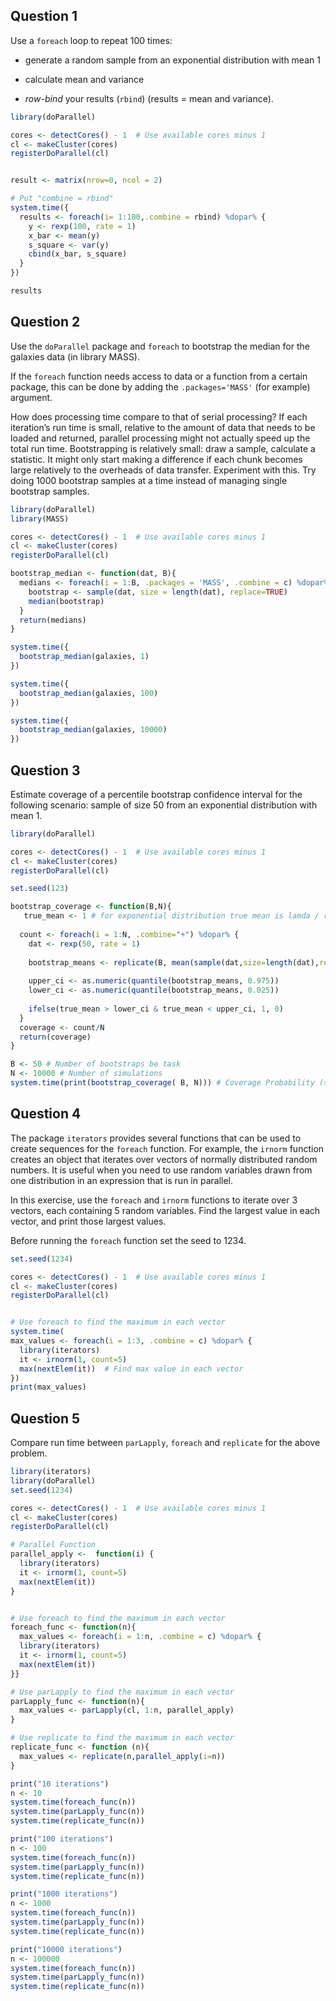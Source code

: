 ## **Question 1**

Use a `foreach` loop to repeat 100 times:

-   generate a random sample from an exponential distribution with mean 1

-   calculate mean and variance

-   *row-bind* your results (`rbind`) (results = mean and variance).

```r
library(doParallel)

cores <- detectCores() - 1  # Use available cores minus 1
cl <- makeCluster(cores)
registerDoParallel(cl)


result <- matrix(nrow=0, ncol = 2)

# Put "combine = rbind"
system.time({
  results <- foreach(i= 1:100,.combine = rbind) %dopar% {
    y <- rexp(100, rate = 1)
    x_bar <- mean(y)
    s_square <- var(y)
    cbind(x_bar, s_square)
  }
})

results
```

\newpage

## **Question 2**

Use the `doParallel` package and `foreach` to bootstrap the median for the galaxies data (in library MASS).

If the `foreach` function needs access to data or a function from a certain package, this can be done by adding the `.packages='MASS'` (for example) argument.

How does processing time compare to that of serial processing? If each iteration’s run time is small, relative to the amount of data that needs to be loaded and returned, parallel processing might not actually speed up the total run time. Bootstrapping is relatively small: draw a sample, calculate a statistic. It might only start making a difference if each chunk becomes large relatively to the overheads of data transfer. Experiment with this. Try doing 1000 bootstrap samples at a time instead of managing single bootstrap samples.

```r
library(doParallel)
library(MASS)

cores <- detectCores() - 1  # Use available cores minus 1
cl <- makeCluster(cores)
registerDoParallel(cl)

bootstrap_median <- function(dat, B){
  medians <- foreach(i = 1:B, .packages = 'MASS', .combine = c) %dopar%   {
    bootstrap <- sample(dat, size = length(dat), replace=TRUE)
    median(bootstrap)
  }
  return(medians)
}

system.time({
  bootstrap_median(galaxies, 1)
})

system.time({
  bootstrap_median(galaxies, 100)
})

system.time({
  bootstrap_median(galaxies, 10000)
})
```

\newpage

## **Question 3**

Estimate coverage of a percentile bootstrap confidence interval for the following scenario: sample of size 50 from an exponential distribution with mean 1.

```r
library(doParallel)

cores <- detectCores() - 1  # Use available cores minus 1
cl <- makeCluster(cores)
registerDoParallel(cl)

set.seed(123)

bootstrap_coverage <- function(B,N){
   true_mean <- 1 # for exponential distribution true mean is lamda / rate
  
  count <- foreach(i = 1:N, .combine="+") %dopar% {
    dat <- rexp(50, rate = 1)
    
    bootstrap_means <- replicate(B, mean(sample(dat,size=length(dat),replace = TRUE)))
    
    upper_ci <- as.numeric(quantile(bootstrap_means, 0.975))
    lower_ci <- as.numeric(quantile(bootstrap_means, 0.025))
    
    ifelse(true_mean > lower_ci & true_mean < upper_ci, 1, 0)
  }
  coverage <- count/N
  return(coverage)
}

B <- 50 # Number of bootstraps be task
N <- 10000 # Number of simulations
system.time(print(bootstrap_coverage( B, N))) # Coverage Probability (should be close to the 95%, our confidence interval )
```

\newpage

## **Question 4**

The package `iterators` provides several functions that can be used to create sequences for the `foreach` function. For example, the `irnorm` function creates an object that iterates over vectors of normally distributed random numbers. It is useful when you need to use random variables drawn from one distribution in an expression that is run in parallel.

In this exercise, use the `foreach` and `irnorm` functions to iterate over 3 vectors, each containing 5 random variables. Find the largest value in each vector, and print those largest values.

Before running the `foreach` function set the seed to 1234.

```r

set.seed(1234)

cores <- detectCores() - 1  # Use available cores minus 1
cl <- makeCluster(cores)
registerDoParallel(cl)


# Use foreach to find the maximum in each vector
system.time(
max_values <- foreach(i = 1:3, .combine = c) %dopar% {
  library(iterators)
  it <- irnorm(1, count=5)
  max(nextElem(it))  # Find max value in each vector
})
print(max_values)
```

\newpage

## **Question 5**

Compare run time between `parLapply`, `foreach` and `replicate` for the above problem.

```r
library(iterators)
library(doParallel)
set.seed(1234)

cores <- detectCores() - 1  # Use available cores minus 1
cl <- makeCluster(cores)
registerDoParallel(cl)

# Parallel Function
parallel_apply <-  function(i) {
  library(iterators)
  it <- irnorm(1, count=5)
  max(nextElem(it))
}


# Use foreach to find the maximum in each vector
foreach_func <- function(n){
  max_values <- foreach(i = 1:n, .combine = c) %dopar% {
  library(iterators)
  it <- irnorm(1, count=5)
  max(nextElem(it))
}}

# Use parLapply to find the maximum in each vector
parLapply_func <- function(n){
  max_values <- parLapply(cl, 1:n, parallel_apply)
}

# Use replicate to find the maximum in each vector
replicate_func <- function (n){
  max_values <- replicate(n,parallel_apply(i=n))
}
```

```r
print("10 iterations")
n <- 10
system.time(foreach_func(n))
system.time(parLapply_func(n))
system.time(replicate_func(n))
```

```r
print("100 iterations")
n <- 100
system.time(foreach_func(n))
system.time(parLapply_func(n))
system.time(replicate_func(n))
```

```r
print("1000 iterations")
n <- 1000
system.time(foreach_func(n))
system.time(parLapply_func(n))
system.time(replicate_func(n))
```

```r
print("10000 iterations")
n <- 100000
system.time(foreach_func(n))
system.time(parLapply_func(n))
system.time(replicate_func(n))
```
